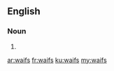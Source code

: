 {{also|WAIFs}}
==English==

===Noun===
{{head|en|noun plural form}}

# {{plural of|waif|lang=en}}

[[ar:waifs]]
[[fr:waifs]]
[[ku:waifs]]
[[my:waifs]]